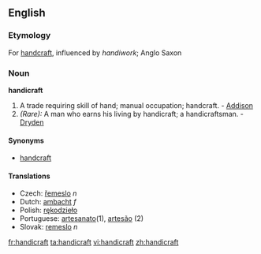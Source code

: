 ==English==

===Etymology===
For [[handcraft]], influenced by ''handiwork''; Anglo Saxon

===Noun===
'''handicraft'''

#A trade requiring skill of hand; manual occupation; handcraft. - [[Addison]]
#''(Rare):'' A man who earns his living by handicraft; a handicraftsman. - [[Dryden]]

====Synonyms====
*[[handcraft]]

====Translations====
*Czech: [[řemeslo]] ''n''
*Dutch: [[ambacht]] ''f''
*Polish: [[rękodzieło]]
*Portuguese: [[artesanato]](1), [[artesão]] (2)
*Slovak: [[remeslo]] ''n''

[[fr:handicraft]]
[[ta:handicraft]]
[[vi:handicraft]]
[[zh:handicraft]]